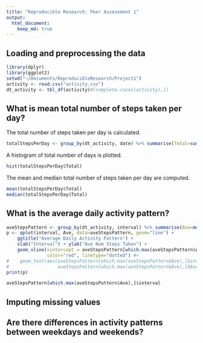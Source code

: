 ```yaml
---
title: "Reproducible Research: Peer Assessment 1"
output: 
  html_document:
    keep_md: true
---
```



## Loading and preprocessing the data
```r
library(dplyr)
library(ggplot2)
setwd("~/Documents/ReproducibleResearch/Project1")
activity <- read.csv("activity.csv")
dt_activity <- tbl_df(activity)#[complete.cases(activity),])

```


## What is mean total number of steps taken per day?
The total number of steps taken per day is calculated.
```r
totalStepsPerDay <- group_by(dt_activity, date) %>% summarise(Total=sum(steps))
```

A histogram of total number of days is plotted. 
```r
hist(totalStepsPerDay$Total)
```

The mean and median total number of steps taken per day are computed.

```r
mean(totalStepsPerDay$Total)
median(totalStepsPerDay$Total)
```





## What is the average daily activity pattern?
```r
aveStepsPattern <- group_by(dt_activity, interval) %>% summarise(Ave=mean(steps))
p <- qplot(interval, Ave, data=aveStepsPattern, geom="line") +
    ggtitle("Average Daily Activity Pattern") + 
    xlab("Interval") + ylab("Ave Num Steps Taken") +
    geom_vline(xintercept = aveStepsPattern[which.max(aveStepsPattern$Ave),]$interval, 
               color="red", linetype="dotted") #+ 
#    geom_text(aes(aveStepsPattern[which.max(aveStepsPattern$Ave),]$interval, 
#                  aveStepsPattern[which.max(aveStepsPattern$Ave),]$Ave, label="Max"))
print(p)
```


```r
aveStepsPattern[which.max(aveStepsPattern$Ave),]$interval
```



## Imputing missing values



## Are there differences in activity patterns between weekdays and weekends?
